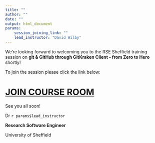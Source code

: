 ```yaml
---
title: ""
author: ""
date: ""
output: html_document
params:
    session_joining_link: ""
    lead_instructor: "David Wilby"
---
```



<!--- Send this email the morning of the event --->

We're looking forward to welcoming you to the RSE Sheffield training session on **git & GitHub through GitKraken Client - from Zero to Hero** shortly!
 

To join the session please click the link below:
 

# [**JOIN COURSE ROOM**](`r params$session_joining_link`)

See you all soon! 
 
Dr `r params$lead_instructor`

**Research Software Engineer**

University of Sheffield
 
